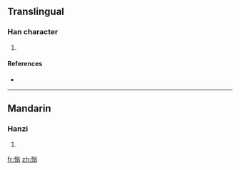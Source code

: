 ==Translingual==

===Han character===
{{Han char|rn=61|rad=心|as=10|sn=13|four=|canj=心金戈一 (PCIM)}}

# {{defn|Han|sort=心10}}

====References====
* {{Han ref|kx=0397.190|dkj=11041|dj=0736.120|hdz=42338.060|uh=6143|ud=24899}}

----

==Mandarin==

===Hanzi===
{{cmn-hanzi|pin=[[yǎng]] ([[yang3]])|wg=yang<sup>3</sup>}}

# {{defn|Mandarin|sort=心10}}

[[fr:慃]]
[[zh:慃]]
